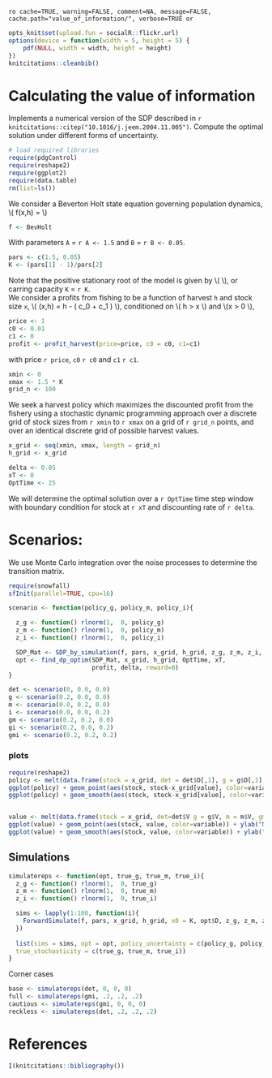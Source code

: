 `ro cache=TRUE, warning=FALSE, comment=NA, message=FALSE, cache.path="value_of_information/", verbose=TRUE or`

``` r
opts_knit$set(upload.fun = socialR::flickr.url)
options(device = function(width = 5, height = 5) {
    pdf(NULL, width = width, height = height)
})
knitcitations::cleanbib()
````

# Calculating the value of information

 Implements a numerical version of the SDP described in `r knitcitations::citep("10.1016/j.jeem.2004.11.005")`.
 Compute the optimal solution under different forms of uncertainty.   

``` r
# load required libraries
require(pdgControl)
require(reshape2)
require(ggplot2)
require(data.table)
rm(list=ls())
````

We consider a Beverton Holt state equation governing population dynamics, \\( f(x,h) = \frac{A x}{1 + B x} \\)

``` r
f <- BevHolt
````


With parameters `A` = `r A <- 1.5` and `B` = `r B <- 0.05`.

``` r
pars <- c(1.5, 0.05)
K <- (pars[1] - 1)/pars[2]
````

Note that the positive stationary root of the model is given by \\( \frac{A-1}{B} \\), or carring capacity `K` = `r K`.  
We consider a profits from fishing to be a function of harvest `h` and stock size `x`,  \\( \Pi(x,h) = h - \left( c_0  + c_1 \frac{h}{x} \right) \frac{h}{x} \\), conditioned on \\( h > x \\) and \\(x > 0 \\),

``` r
price <- 1
c0 <- 0.01
c1 <- 0
profit <- profit_harvest(price=price, c0 = c0, c1=c1) 
````

with price `r price`, `c0` `r c0` and `c1` `r c1`. 


``` r
xmin <- 0
xmax <- 1.5 * K
grid_n <- 100
````

We seek a harvest policy which maximizes the discounted profit from the fishery using a stochastic dynamic programming approach over a discrete grid of stock sizes from `r xmin` to `r xmax` on a grid of `r grid_n` points, and over an identical discrete grid of possible harvest values.  


``` r
x_grid <- seq(xmin, xmax, length = grid_n)  
h_grid <- x_grid  
````


``` r
delta <- 0.05
xT <- 0
OptTime <- 25
````

We will determine the optimal solution over a `r OptTime` time step window with boundary condition for stock at `r xT` and discounting rate of `r delta`.  

# Scenarios: 

We use Monte Carlo integration over the noise processes to determine the transition matrix.  

``` r
require(snowfall)
sfInit(parallel=TRUE, cpu=16)
````


``` r
scenario <- function(policy_g, policy_m, policy_i){ 

  z_g <- function() rlnorm(1,  0, policy_g) 
  z_m <- function() rlnorm(1,  0, policy_m) 
  z_i <- function() rlnorm(1,  0, policy_i) 

  SDP_Mat <- SDP_by_simulation(f, pars, x_grid, h_grid, z_g, z_m, z_i, reps=2e4)
  opt <- find_dp_optim(SDP_Mat, x_grid, h_grid, OptTime, xT, 
                       profit, delta, reward=0)
}
````

``` r
det <- scenario(0, 0.0, 0.0)
g <- scenario(0.2, 0.0, 0.0)
m <- scenario(0.0, 0.2, 0.0)
i <- scenario(0.0, 0.0, 0.2)
gm <- scenario(0.2, 0.2, 0.0)
gi <- scenario(0.2, 0.0, 0.2)
gmi <- scenario(0.2, 0.2, 0.2)
````


### plots

``` r
require(reshape2)
policy <- melt(data.frame(stock = x_grid, det = det$D[,1], g = g$D[,1], m = m$D[,1], gm = gm$D[,1], gi = gi$D[,1], gmi = gmi$D[,1]), id = "stock")
ggplot(policy) + geom_point(aes(stock, stock-x_grid[value], color=variable)) + ylab("escapement") 
ggplot(policy) + geom_smooth(aes(stock, stock-x_grid[value], color=variable))+ ylab("escapement") 


value <- melt(data.frame(stock = x_grid, det=det$V g = g$V, m = m$V, gm = gm$V, gi = gi$V, gmi = gmi$V), id = "stock")
ggplot(value) + geom_point(aes(stock, value, color=variable)) + ylab("Net Present Value")
ggplot(value) + geom_smooth(aes(stock, value, color=variable)) + ylab("Net Present Value")
````

## Simulations

``` r
simulatereps <- function(opt, true_g, true_m, true_i){
  z_g <- function() rlnorm(1,  0, true_g) 
  z_m <- function() rlnorm(1,  0, true_m) 
  z_i <- function() rlnorm(1,  0, true_i) 

  sims <- lapply(1:100, function(i){
    ForwardSimulate(f, pars, x_grid, h_grid, x0 = K, opt$D, z_g, z_m, z_i, profit)
  })
  
  list(sims = sims, opt = opt, policy_uncertainty = c(policy_g, policy_m, policy_i),
  true_stochasticity = c(true_g, true_m, true_i))
}
````


Corner cases 

```r
base <- simulatereps(det, 0, 0, 0)
full <- simulatereps(gmi, .2, .2, .2)
cautious <- simulatereps(gmi, 0, 0, 0)
reckless <- simulatereps(det, .2, .2, .2)
````



# References

``` r
I(knitcitations::bibliography())
````
